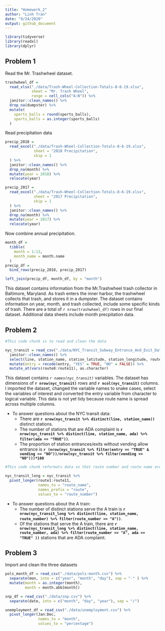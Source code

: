```yaml
---
title: "Homework_2"
author: "Linh Tran"
date: "9/24/2020"
output: github_document
---
```


```r
library(tidyverse)
library(readxl)
library(dplyr)
```

## Problem 1

Read the Mr. Trashwheel dataset.

```r
trashwheel_df = 
  read_xlsx("./data/Trash-Wheel-Collection-Totals-8-6-19.xlsx",
            sheet = "Mr. Trash Wheel",
            range = cell_cols("A:N")) %>% 
  janitor::clean_names() %>% 
  drop_na(dumpster) %>% 
  mutate(
    sports_balls = round(sports_balls),
    sports_balls = as.integer(sports_balls)
  )
```

Read precipitation data

```r
precip_2018 = 
  read_excel("./data/Trash-Wheel-Collection-Totals-8-6-19.xlsx",
             sheet = "2018 Precipitation",
             skip = 1
  ) %>% 
  janitor::clean_names() %>% 
  drop_na(month) %>% 
  mutate(year = 2018) %>% 
  relocate(year)

precip_2017 = 
  read_excel("./data/Trash-Wheel-Collection-Totals-8-6-19.xlsx",
             sheet = "2017 Precipitation",
             skip = 1
  ) %>% 
  janitor::clean_names() %>% 
  drop_na(month) %>% 
  mutate(year = 2017) %>% 
  relocate(year)
```

Now combine annual precipitation.

```r
month_df = 
  tibble(
    month = 1:12,
    month_name = month.name
  )
precip_df = 
  bind_rows(precip_2018, precip_2017) 

left_join(precip_df, month_df, by = "month")
```

This dataset contains information from the Mr.Trashwheel trash collector in Baltimore, Maryland. As trash enters the inner harbor, the trashwheel collects that trash, and stores it in a dumpster. The dataset contains information on year, month, and trash collected, include some specific kinds of trash. There are a total of `r nrow(trashwheel_df)` rows in our final dataset. Additional data sheets include month precpitation data. 

## Problem 2



```r
#This code chunk is to read and clean the data

nyc_transit = read_csv("./data/NYC_Transit_Subway_Entrance_And_Exit_Data.csv") %>% 
  janitor::clean_names() %>% 
  select(line, station_name, station_latitude, station_longitude, route1:route11, entry, vending, entrance_type, ada) %>% 
  mutate(entry = recode(entry, "YES" = TRUE, "NO" = FALSE)) %>% 
  mutate_at(vars(route8:route11), as.character)
```

This dataset contains *`r names(nyc_transit)`* variables. The dataset has dimensions of **`r nrow(nyc_transit)`** rows and **`r ncol(nyc_transit)`** columns. I imported the dataset, changed the variable names to snake cases, select the variables of interest and converted the entry variable from character to logical variable. This data is not yet tidy because route name is spread across multiple columns. 

* To answer questions about the NYC transit data:
  + There are **`r nrow(nyc_transit %>% distinct(line, station_name))`** distinct stations. 
  + The number of stations that are ADA complaint is **`r nrow(nyc_transit %>% distinct(line, station_name, ada) %>% filter(ada == "TRUE"))`**.
  + The proportion of station entrances/exits without vending allow entrance is **`r (nrow(nyc_transit %>% filter(entry == "TRUE" & vending == "NO"))/nrow(nyc_transit %>% filter(vending == "NO")))*100`**


```r
#This code chunk reformats data so that route number and route name are distinct variables

nyc_transit_long = nyc_transit %>% 
  pivot_longer(route1:route11,
               names_to = "route_name",
               names_prefix = "route",
               values_to = "route_number")
```

* To answer questions about the A train:
  + The number of distinct stations serve the A train is **`r nrow(nyc_transit_long %>% distinct(line, station_name, route_number) %>% filter(route_number == "A"))`**.
  + Of the stations that serve the A train, there are **`r nrow(nyc_transit_long %>% distinct(line, station_name, route_number, ada) %>% filter(route_number == "A", ada == "TRUE" ))`** stations that are ADA complaint. 


## Problem 3

Import and clean the three datasets

```r
pols_month_df = read_csv("./data/pols-month.csv") %>% 
  separate(mon, into = c("year", "month", "day"), sep = "-" ) %>% 
  mutate(month = as.integer(month),
         month = month.abb[month]) 

snp_df = read_csv("./data/snp.csv") %>% 
  separate(date, into = c("month", "day", "year"), sep = "/") 

unemployment_df = read_csv("./data/unemployment.csv") %>% 
  pivot_longer(Jan:Dec, 
               names_to = "month",
               values_to = "percentage")
  
  
```

